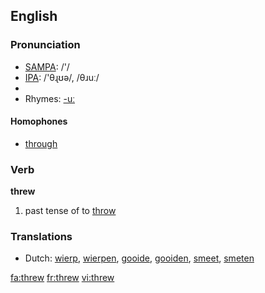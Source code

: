 ==English==

===Pronunciation===
* [[w:SAMPA|SAMPA]]: /'/
* [[w:IPA|IPA]]: /'θɻʊə/, /θɹuː/
*{{audio|en-us-threw.ogg|Audio (US)}}
* Rhymes: [[Rhymes:English:-uː|-uː]]

====Homophones====
*[[through]]

===Verb===
'''threw'''

# past tense of to [[throw]]

===Translations===
*Dutch: [[wierp]], [[wierpen]], [[gooide]], [[gooiden]], [[smeet]], [[smeten]]

[[fa:threw]]
[[fr:threw]]
[[vi:threw]]